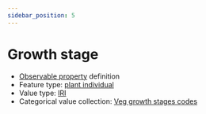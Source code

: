 ```yaml
---
sidebar_position: 5
---
```



# Growth stage

- [Observable property](/viewers/dawe-vocabs?uri=https://linked.data.gov.au/def/nrm/fcfda2f7-84f0-4c26-9f80-c051d129a094) definition
- Feature type: [plant individual](http://linked.data.gov.au/def/tern-cv/60d7edf8-98c6-43e9-841c-e176c334d270)
- Value type: [IRI](https://w3id.org/tern/ontologies/tern/IRI)
- Categorical value collection: [Veg growth stages codes](/viewers/dawe-vocabs?uri=https://linked.data.gov.au/def/nrm/f7eff878-7776-4e6c-bde6-ee2c1f59f485)

<Example
  protocolModule="recruitment-age"
  observableProperty="https://linked.data.gov.au/def/nrm/fcfda2f7-84f0-4c26-9f80-c051d129a094"
/>
